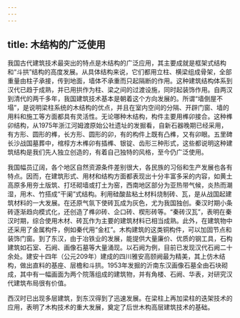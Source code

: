 ```yaml
---
---
---
```

title: 木结构的广泛使用
---



我国古代建筑技术最突出的特点是木结构的广泛应用，其主要成就是框架式结构和“斗拱”结构的高度发展。从具体结构来说，它们都用立柱、横梁组成骨架，全部重量由柱子承接，传到地面，墙体不承重而只起隔断的作用。这种建筑结构体系到汉代已趋于成熟，并已用拱作为柱、梁之间的过渡设施，同时起装饰作用。自两汉到清代的两千多年，我国建筑技术基本是朝着这个方向发展的。所谓“墙倒屋不塌”，是说明梁柱系统的木结构的优点，并且在室内空间的分隔、开辟门窗、墙的用料和施工等方面都具有灵活性。无论哪种木结构，构件主要用榫卯接合。这种榫卯结构，从1975年浙江河姆渡原始公社遗址的发掘看，自新石器晚期已经采用，有方形、圆形的榫，长方形、圆形的卯，有的构件上既有凸榫，又有卯眼。五里碑长沙战国墓葬中，棺椁方木榫卯有插榫、银锭、齿形三种形式，这些都说明这种建筑结构是我们先人独立创造的，有着自己独特的风格，至今仍广泛使用。

我国幅员辽阔，各个地区自然资源条件差别很大，各民族的习俗和生产发展也各有特点。因而，在建筑形式、用材和结构方面都表现出十分丰富多采的内容，如黄土高原多用夯土版筑、打坯砌墙或打土为窑，西南地区部分为亚热带气候，炎热而潮湿，用木、竹搭成“干阑”式结构。利用硅酸盐粘土材料烧制砖、瓦，是从战国起建筑材料的一大发展。在还原气氛下使砖瓦成为灰色，尤为我国独创。秦汉时期小条砖逐渐趋向模式化，还创造了榫卯砖、企口砖、楔形砖等。“秦砖汉瓦”，表明在秦汉时期，综合使用木材、砖瓦作为主要的建筑材料已相当成熟。此外，在建筑物中还采用了金属构件，例如秦代用“金杠”。木构建筑的这类铜构件，可以加固节点和装饰门窗。到了东汉，由于冶铁业的发展，能提供大量廉价、优质的钢工具，石构建筑如石室、石阙、画像石墓等大量涌现。以石阙为例，目前已发现汉代石阙二十余处。建安十四年（公元209年）建成的四川雅安高颐阙最为精美，其上仿木结构，做出直料的基座、层檐和斗拱。1953年发掘的沂南东汉画像石墓全由石块砌成，其中有一幅画面为两个院落组成的建筑物，并有角楼、石阙、华表，对研究汉代建筑布局很有价值。

西汉时已出现多层建筑，到东汉得到了迅速发展。在梁柱上再加梁柱的迭架技术的应用，表明了木构技术的重大发展，奠定了后世木构高层建筑技术的基础。